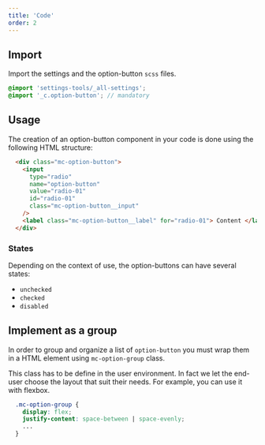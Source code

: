 ```yaml
---
title: 'Code'
order: 2
---
```


## Import

Import the settings and the option-button `scss` files.

```scss
@import 'settings-tools/_all-settings';
@import '_c.option-button'; // mandatory
```

## Usage

The creation of an option-button component in your code is done using the following HTML structure:

```HTML
  <div class="mc-option-button">
    <input
      type="radio"
      name="option-button"
      value="radio-01"
      id="radio-01"
      class="mc-option-button__input"
    />
    <label class="mc-option-button__label" for="radio-01"> Content </label>
  </div>
```

### States

Depending on the context of use, the option-buttons can have several states:

- `unchecked`
- `checked`
- `disabled`

<Preview path="default" />

## Implement as a group

In order to group and organize a list of `option-button` you must wrap them in a HTML element using `mc-option-group` class.

This class has to be define in the user environment. In fact we let the end-user choose the layout that suit their needs. 
For example, you can use it with flexbox.

```scss
  .mc-option-group {
    display: flex;
    justify-content: space-between | space-evenly;
    ...
  }
```
